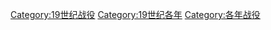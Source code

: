 [[Category:19世纪战役|Category:19世纪战役]]
[[Category:19世纪各年|Category:19世纪各年]]
[[Category:各年战役|Category:各年战役]]
